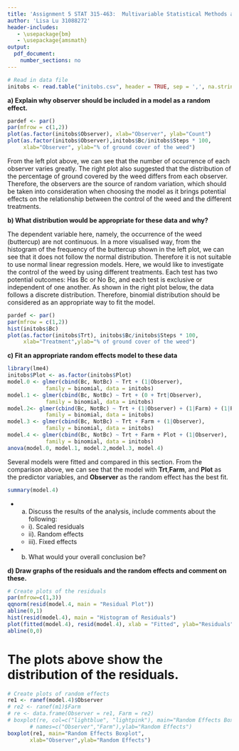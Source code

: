 ```yaml
---
title: 'Assignment 5 STAT 315-463:  Multivariable Statistical Methods and Applications'
author: 'Lisa Lu 31088272'
header-includes:
   - \usepackage{bm}
   - \usepackage{amsmath}
output: 
  pdf_document:
    number_sections: no
---
```



```r
# Read in data file
initobs <- read.table("initobs.csv", header = TRUE, sep = ',', na.strings = "na")
```

**a) Explain why observer should be included in a model as a random effect.**

```r
pardef <- par()
par(mfrow = c(1,2))
plot(as.factor(initobs$Observer), xlab="Observer", ylab="Count")
plot(as.factor(initobs$Observer),initobs$Bc/initobs$Steps * 100, 
     xlab="Observer", ylab="% of ground cover of the weed")
```

From the left plot above, we can see that the number of occurrence of each observer varies greatly. The right plot also suggested that the distribution of the percentage of ground covered by the weed differs from each observer. Therefore, the observers are the source of random variation, which should be taken into consideration when choosing the model as it brings potential effects on the relationship between the control of the weed and the different treatments. 

**b) What distribution would be appropriate for these data and why?**

The dependent variable here, namely, the occurrence of the weed (buttercup) are not continuous. In a more visualised way, from the histogram of the frequency of the buttercup shown in the left plot, we can see that it does not follow the normal distribution. Therefore it is not suitable to use normal linear regression models. Here, we would like to investigate the control of the weed by using different treatments. Each test has two potential outcomes: Has Bc or No Bc, and each test is exclusive or independent of one another. As shown in the right plot below, the data follows a discrete distribution. Therefore, binomial distribution should be considered as an appropriate way to fit the model. 

```r
pardef <- par()
par(mfrow = c(1,2))
hist(initobs$Bc)
plot(as.factor(initobs$Trt), initobs$Bc/initobs$Steps * 100, 
     xlab="Treatment",ylab="% of ground cover of the weed")
```


**c) Fit an appropriate random effects model to these data**

```r
library(lme4)
initobs$Plot <- as.factor(initobs$Plot)
model.0 <- glmer(cbind(Bc, NotBc) ~ Trt + (1|Observer), 
            family = binomial, data = initobs)
model.1 <- glmer(cbind(Bc, NotBc) ~ Trt + (0 + Trt|Observer), 
            family = binomial, data = initobs)
model.2<- glmer(cbind(Bc, NotBc) ~ Trt + (1|Observer) + (1|Farm) + (1|Plot), 
            family = binomial, data = initobs)
model.3 <- glmer(cbind(Bc, NotBc) ~ Trt + Farm + (1|Observer), 
            family = binomial, data = initobs)
model.4 <- glmer(cbind(Bc, NotBc) ~ Trt + Farm + Plot + (1|Observer), 
            family = binomial, data = initobs)
anova(model.0, model.1, model.2,model.3, model.4)
```
Several models were fitted and compared in this section. From the comparison above, we can see that the model with **Trt**,**Farm**, and **Plot** as the predictor variables, and **Observer** as the random effect has the best fit. 

```r
summary(model.4)
```


* a. Discuss the results of the analysis, include comments about the following:
  + i). Scaled residuals
  + ii). Random effects
  + iii). Fixed effects
* b. What would your overall conclusion be?

**d) Draw graphs of the residuals and the random effects and comment on these.**
```r
# Create plots of the residuals
par(mfrow=c(1,3))
qqnorm(resid(model.4, main = "Residual Plot"))
abline(0,1)
hist(resid(model.4), main = "Histogram of Residuals")
plot(fitted(model.4), resid(model.4), xlab = "Fitted", ylab="Residuals")
abline(0,0)
```
# The plots above show the distribution of the residuals. 


```r
# Create plots of random effects
re1 <- ranef(model.4)$Observer
# re2 <- ranef(m1)$Farm
# re <- data.frame(Observer = re1, Farm = re2)
# boxplot(re, col=c("lightblue", "lightpink"), main="Random Effects Boxplot",
       # names=c("Observer","Farm"),ylab="Random Effects")
boxplot(re1, main="Random Effects Boxplot",
       xlab="Observer",ylab="Random Effects")
```

